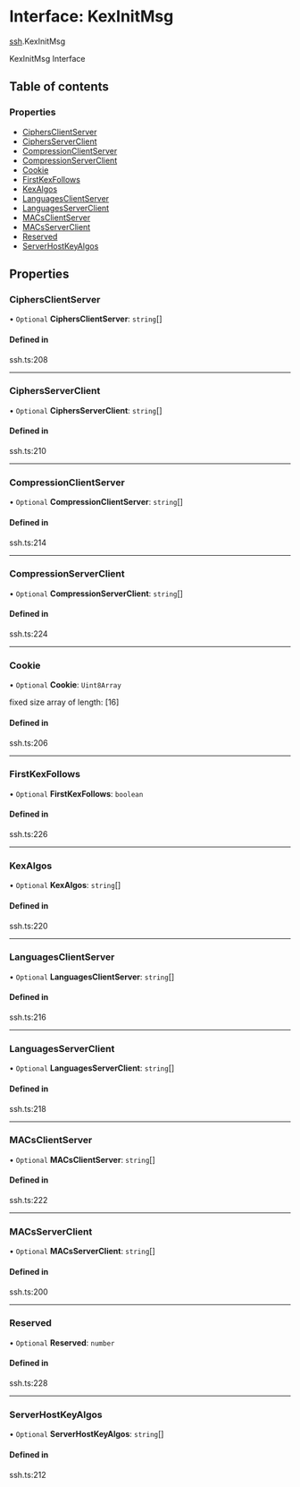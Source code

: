 # Interface: KexInitMsg

[ssh](/templates/protocols/javascript/modules/ssh).KexInitMsg

KexInitMsg Interface

## Table of contents

### Properties

- [CiphersClientServer](/templates/protocols/javascript/modules/ssh.KexInitMsg#ciphersclientserver)
- [CiphersServerClient](/templates/protocols/javascript/modules/ssh.KexInitMsg#ciphersserverclient)
- [CompressionClientServer](/templates/protocols/javascript/modules/ssh.KexInitMsg#compressionclientserver)
- [CompressionServerClient](/templates/protocols/javascript/modules/ssh.KexInitMsg#compressionserverclient)
- [Cookie](/templates/protocols/javascript/modules/ssh.KexInitMsg#cookie)
- [FirstKexFollows](/templates/protocols/javascript/modules/ssh.KexInitMsg#firstkexfollows)
- [KexAlgos](/templates/protocols/javascript/modules/ssh.KexInitMsg#kexalgos)
- [LanguagesClientServer](/templates/protocols/javascript/modules/ssh.KexInitMsg#languagesclientserver)
- [LanguagesServerClient](/templates/protocols/javascript/modules/ssh.KexInitMsg#languagesserverclient)
- [MACsClientServer](/templates/protocols/javascript/modules/ssh.KexInitMsg#macsclientserver)
- [MACsServerClient](/templates/protocols/javascript/modules/ssh.KexInitMsg#macsserverclient)
- [Reserved](/templates/protocols/javascript/modules/ssh.KexInitMsg#reserved)
- [ServerHostKeyAlgos](/templates/protocols/javascript/modules/ssh.KexInitMsg#serverhostkeyalgos)

## Properties

### CiphersClientServer

• `Optional` **CiphersClientServer**: `string`[]

#### Defined in

ssh.ts:208

___

### CiphersServerClient

• `Optional` **CiphersServerClient**: `string`[]

#### Defined in

ssh.ts:210

___

### CompressionClientServer

• `Optional` **CompressionClientServer**: `string`[]

#### Defined in

ssh.ts:214

___

### CompressionServerClient

• `Optional` **CompressionServerClient**: `string`[]

#### Defined in

ssh.ts:224

___

### Cookie

• `Optional` **Cookie**: `Uint8Array`

fixed size array of length: [16]

#### Defined in

ssh.ts:206

___

### FirstKexFollows

• `Optional` **FirstKexFollows**: `boolean`

#### Defined in

ssh.ts:226

___

### KexAlgos

• `Optional` **KexAlgos**: `string`[]

#### Defined in

ssh.ts:220

___

### LanguagesClientServer

• `Optional` **LanguagesClientServer**: `string`[]

#### Defined in

ssh.ts:216

___

### LanguagesServerClient

• `Optional` **LanguagesServerClient**: `string`[]

#### Defined in

ssh.ts:218

___

### MACsClientServer

• `Optional` **MACsClientServer**: `string`[]

#### Defined in

ssh.ts:222

___

### MACsServerClient

• `Optional` **MACsServerClient**: `string`[]

#### Defined in

ssh.ts:200

___

### Reserved

• `Optional` **Reserved**: `number`

#### Defined in

ssh.ts:228

___

### ServerHostKeyAlgos

• `Optional` **ServerHostKeyAlgos**: `string`[]

#### Defined in

ssh.ts:212
